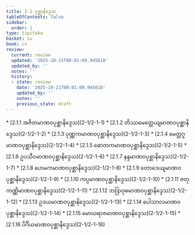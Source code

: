 ```yaml
---
title: 2.1 ပုစ္ဆာနိဒ္ဒေသ
tableOfContents: false
sidebar:
  order: 1
type: tipitaka
basket: su
book: cn
review:
  current: review
  updated: '2025-10-21T00:01:09.945810'
  updated_by: ''
  notes: ''
  history:
  - state: review
    date: '2025-10-21T00:01:09.945810'
    updated_by: ''
    notes: ''
    previous_state: draft
---
```



<DynamicBreadcrumb />


<ReviewStatus review={frontmatter.review} showDetails={true} />

<HypothesisAnnotation frontmatter={frontmatter} />



<TableOfContents book="cn" section="2.1">
* [2.1.1 အဇိတမာဏဝပုစ္ဆာနိဒ္ဒေသ](2-1/2-1-1)
* [2.1.2 တိဿမေတ္တေယျမာဏဝပုစ္ဆာနိဒ္ဒေသ](2-1/2-1-2)
* [2.1.3 ပုဏ္ဏကမာဏဝပုစ္ဆာနိဒ္ဒေသ](2-1/2-1-3)
* [2.1.4 မေတ္တဂူမာဏဝပုစ္ဆာနိဒ္ဒေသ](2-1/2-1-4)
* [2.1.5 ဓောတကမာဏဝပုစ္ဆာနိဒ္ဒေသ](2-1/2-1-5)
* [2.1.6 ဥပသီဝမာဏဝပုစ္ဆာနိဒ္ဒေသ](2-1/2-1-6)
* [2.1.7 နန္ဒမာဏဝပုစ္ဆာနိဒ္ဒေသ](2-1/2-1-7)
* [2.1.8 ဟေမကမာဏဝပုစ္ဆာနိဒ္ဒေသ](2-1/2-1-8)
* [2.1.9 တောဒေယျမာဏဝပုစ္ဆာနိဒ္ဒေသ](2-1/2-1-9)
* [2.1.10 ကပ္ပမာဏဝပုစ္ဆာနိဒ္ဒေသ](2-1/2-1-10)
* [2.1.11 ဇတုကဏ္ဏိမာဏဝပုစ္ဆာနိဒ္ဒေသ](2-1/2-1-11)
* [2.1.12 ဘဒြာဝုဓမာဏဝပုစ္ဆာနိဒ္ဒေသ](2-1/2-1-12)
* [2.1.13 ဥဒယမာဏဝပုစ္ဆာနိဒ္ဒေသ](2-1/2-1-13)
* [2.1.14 ပေါသာလမာဏဝပုစ္ဆာနိဒ္ဒေသ](2-1/2-1-14)
* [2.1.15 မောဃရာဇမာဏဝပုစ္ဆာနိဒ္ဒေသ](2-1/2-1-15)
* [2.1.16 ပိင်္ဂိယမာဏဝပုစ္ဆာနိဒ္ဒေသ](2-1/2-1-16)
</TableOfContents>